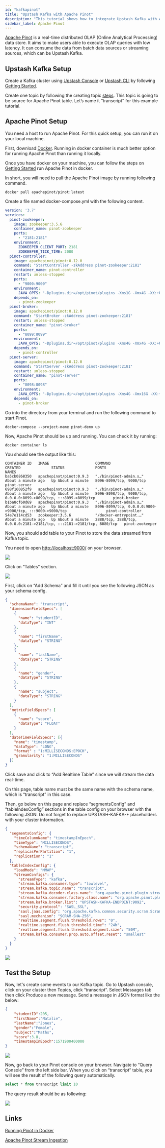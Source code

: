 ```yaml
---
id: "kafkapinot"
title: "Upstash Kafka with Apache Pinot"
description: "This tutorial shows how to integrate Upstash Kafka with Apache Pinot"
sidebar_label: Apache Pinot
---
```


[Apache Pinot](https://pinot.apache.org/) is a real-time distributed OLAP (Online Analytical Processing) data store. It aims to make users able to execute OLAP queries with low latency. It can consume the data from batch data sources or streaming sources, which can be Upstash Kafka.

## Upstash Kafka Setup

Create a Kafka cluster using [Upstash Console](https://console.upstash.com/kafka) or [Upstash CLI](https://github.com/upstash/cli) by following [Getting Started](https://docs.upstash.com/kafka).

Create one topic by following the creating topic [steps](https://docs.upstash.com/kafka#create-a-topic). This topic is going to be source for Apache Pinot table. Let’s name it “transcript” for this example tutorial.

## Apache Pinot Setup

You need a host to run Apache Pinot. For this quick setup, you can run it on your local machine.

First, download [Docker](https://www.docker.com/). Running in docker container is much better option for running Apache Pinot than running it locally.

Once you have docker on your machine, you can follow the steps on [Getting Started](https://docs.pinot.apache.org/basics/getting-started/running-pinot-in-docker) run Apache Pinot in docker.

In short, you will need to pull the Apache Pinot image by running following command.

``` 
docker pull apachepinot/pinot:latest
```

Create a file named docker-compose.yml with the following content.

``` yml
version: '3.7'
services:
  pinot-zookeeper:
    image: zookeeper:3.5.6
    container_name: pinot-zookeeper
    ports:
      - "2181:2181"
    environment:
      ZOOKEEPER_CLIENT_PORT: 2181
      ZOOKEEPER_TICK_TIME: 2000
  pinot-controller:
    image: apachepinot/pinot:0.12.0
    command: "StartController -zkAddress pinot-zookeeper:2181"
    container_name: pinot-controller
    restart: unless-stopped
    ports:
      - "9000:9000"
    environment:
      JAVA_OPTS: "-Dplugins.dir=/opt/pinot/plugins -Xms1G -Xmx4G -XX:+UseG1GC -XX:MaxGCPauseMillis=200 -Xloggc:gc-pinot-controller.log"
    depends_on:
      - pinot-zookeeper
  pinot-broker:
    image: apachepinot/pinot:0.12.0
    command: "StartBroker -zkAddress pinot-zookeeper:2181"
    restart: unless-stopped
    container_name: "pinot-broker"
    ports:
      - "8099:8099"
    environment:
      JAVA_OPTS: "-Dplugins.dir=/opt/pinot/plugins -Xms4G -Xmx4G -XX:+UseG1GC -XX:MaxGCPauseMillis=200 -Xloggc:gc-pinot-broker.log"
    depends_on:
      - pinot-controller
  pinot-server:
    image: apachepinot/pinot:0.12.0
    command: "StartServer -zkAddress pinot-zookeeper:2181"
    restart: unless-stopped
    container_name: "pinot-server"
    ports:
      - "8098:8098"
    environment:
      JAVA_OPTS: "-Dplugins.dir=/opt/pinot/plugins -Xms4G -Xmx16G -XX:+UseG1GC -XX:MaxGCPauseMillis=200 -Xloggc:gc-pinot-server.log"
    depends_on:
      - pinot-broker
```

Go into the directory from your terminal and run the following command to start Pinot.

```
docker-compose --project-name pinot-demo up
```

Now, Apache Pinot should be up and running. You can check it by running:

```
docker container ls
```

You should see the output like this:

```
CONTAINER ID   IMAGE                     COMMAND                  CREATED              STATUS              PORTS                                                                     NAMES
ba5cb0868350   apachepinot/pinot:0.9.3   "./bin/pinot-admin.s…"   About a minute ago   Up About a minute   8096-8099/tcp, 9000/tcp                                                   pinot-server
698f160852f9   apachepinot/pinot:0.9.3   "./bin/pinot-admin.s…"   About a minute ago   Up About a minute   8096-8098/tcp, 9000/tcp, 0.0.0.0:8099->8099/tcp, :::8099->8099/tcp        pinot-broker
b1ba8cf60d69   apachepinot/pinot:0.9.3   "./bin/pinot-admin.s…"   About a minute ago   Up About a minute   8096-8099/tcp, 0.0.0.0:9000->9000/tcp, :::9000->9000/tcp                  pinot-controller
54e7e114cd53   zookeeper:3.5.6           "/docker-entrypoint.…"   About a minute ago   Up About a minute   2888/tcp, 3888/tcp, 0.0.0.0:2181->2181/tcp, :::2181->2181/tcp, 8080/tcp   pinot-zookeeper
```

Now, you should add table to your Pinot to store the data streamed from Kafka topic.

You need to open [http://localhost:9000/](http://localhost:9000/) on your browser.


<Frame><img src="/img/pinot/pinot-opened.png"/></Frame>

Click on “Tables” section.

<Frame><img src="/img/pinot/table-page-opened.png"/></Frame>

First, click on “Add Schema” and fill it until you see the following JSON as your schema config.

``` json
{
  "schemaName": "transcript",
  "dimensionFieldSpecs": [
    {
      "name": "studentID",
      "dataType": "INT"
    },
    {
      "name": "firstName",
      "dataType": "STRING"
    },
    {
      "name": "lastName",
      "dataType": "STRING"
    },
    {
      "name": "gender",
      "dataType": "STRING"
    },
    {
      "name": "subject",
      "dataType": "STRING"
    }
  ],
  "metricFieldSpecs": [
    {
      "name": "score",
      "dataType": "FLOAT"
    }
  ],
  "dateTimeFieldSpecs": [{
    "name": "timestamp",
    "dataType": "LONG",
    "format" : "1:MILLISECONDS:EPOCH",
    "granularity": "1:MILLISECONDS"
  }]
}
```

Click save and click to “Add Realtime Table” since we will stream the data real-time.

On this page, table name must be the same name with the schema name, which is “transcript” in this case.

Then, go below on this page and replace “segmentsConfig” and “tableIndexConfig” sections in the table config on your browser with the following JSON. Do not forget to replace UPSTASH-KAFKA-* placeholders with your cluster information.

``` json 
{
  "segmentsConfig": {
    "timeColumnName": "timestampInEpoch",
    "timeType": "MILLISECONDS",
    "schemaName": "transcript",
    "replicasPerPartition": "1",
    "replication": "1"
  },
  "tableIndexConfig": {
    "loadMode": "MMAP",
    "streamConfigs": {
      "streamType": "kafka",
      "stream.kafka.consumer.type": "lowlevel",
      "stream.kafka.topic.name": "transcript",
      "stream.kafka.decoder.class.name": "org.apache.pinot.plugin.stream.kafka.KafkaJSONMessageDecoder",
      "stream.kafka.consumer.factory.class.name": "org.apache.pinot.plugin.stream.kafka20.KafkaConsumerFactory",
      "stream.kafka.broker.list": "UPSTASH-KAFKA-ENDPOINT:9092",
      "security.protocol": "SASL_SSL",
      "sasl.jaas.config": "org.apache.kafka.common.security.scram.ScramLoginModule required username=\"UPSTASH-KAFKA-USERNAME\" password=\"UPSTASH-KAFKA-PASSWORD\";",
      "sasl.mechanism": "SCRAM-SHA-256",
      "realtime.segment.flush.threshold.rows": "0",
      "realtime.segment.flush.threshold.time": "24h",
      "realtime.segment.flush.threshold.segment.size": "50M",
      "stream.kafka.consumer.prop.auto.offset.reset": "smallest"
    }
  }
}
```


<Frame><img src="/img/pinot/table-created.png"/></Frame>

## Test the Setup

Now, let's create some events to our Kafka topic. Go to Upstash console, click on your cluster then Topics, click “transcript”. Select Messages tab then click Produce a new message. Send a message in JSON format like the below:

``` json
{
	"studentID":205,
	"firstName":"Natalie",
	"lastName":"Jones",
	"gender":"Female",
	"subject":"Maths",
	"score":3.8,
	"timestampInEpoch":1571900400000
}
```


<Frame><img src="/img/pinot/send-message.png"/></Frame>

Now, go back to your Pinot console on your browser. Navigate to “Query Console” from the left side bar. When you click on “transcript” table, you will see the result of the following query automatically.

``` sql
select * from transcript limit 10
```

The query result should be as following:

<Frame><img src="/img/pinot/query-result.png"/></Frame>

## Links

[Running Pinot in Docker](https://docs.pinot.apache.org/basics/getting-started/running-pinot-in-docker)

[Apache Pinot Stream Ingestion](https://docs.pinot.apache.org/basics/data-import/pinot-stream-ingestion)

